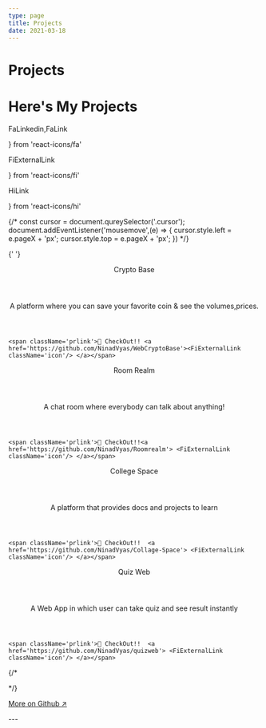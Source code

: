 ```yaml
---
type: page
title: Projects
date: 2021-03-18
---
```


# Projects

<h1 className='title1'>Here's My Projects</h1>


  FaLinkedin,FaLink
 
} from 'react-icons/fa'

FiExternalLink
 
} from 'react-icons/fi'

HiLink
 
} from 'react-icons/hi'

{/* const cursor = document.qureySelector('.cursor');
document.addEventListener('mousemove',(e) => {
  cursor.style.left = e.pageX + 'px';
   cursor.style.top = e.pageX + 'px';
}) */}

<div className="testimonials-container">

{' '}
<div className="testimonial-item4">

<div className='sectionp'>
  <header className='prtitle'>Crypto Base</header>
  <header className='prspan'>A platform where you can save your favorite coin & see the volumes,prices.</header>


    <span className='prlink'>📁 CheckOut!! <a  href='https://github.com/NinadVyas/WebCryptoBase'><FiExternalLink className='icon'/> </a></span>
  
  </div>
</div>


<div className="testimonial-item3">
<div className='sectionp'>
  <header className='prtitle'>Room Realm </header>
  <header className='prspan'>A chat room where everybody can talk about anything!</header>


    <span className='prlink'>📁 CheckOut!!<a  href='https://github.com/NinadVyas/Roomrealm'> <FiExternalLink className='icon'/> </a></span>
  
  </div>
</div>


<div className="testimonial-item2">
<div className='sectionp'>
  <header className='prtitle'>College Space</header>
  <header className='prspan'>A platform that provides docs and projects to learn</header>


    <span className='prlink'>📁 CheckOut!!  <a  href='https://github.com/NinadVyas/Collage-Space'> <FiExternalLink className='icon'/> </a></span>
  
  </div>
</div>


<div className="testimonial-item1">
<div className='sectionp'>
  <header className='prtitle'>Quiz Web</header>
  <header className='prspan'>A Web App in which user can take quiz and see result instantly</header>


    <span className='prlink'>📁 CheckOut!!  <a  href='https://github.com/NinadVyas/quizweb'> <FiExternalLink className='icon'/> </a></span>
  
  </div>
</div>

{/* <div className='cursor'></div> */}

</div>
<div >
  <a className='btmmore' href='https://github.com/NinadVyas'> <p className='btmmore'>More on Github ↗</p> </a>
</div>
---